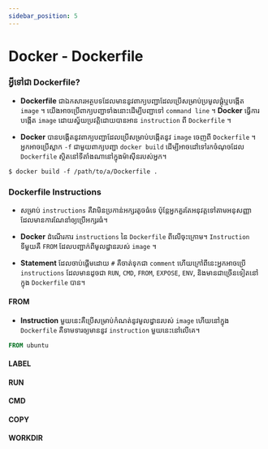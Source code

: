 ```yaml
---
sidebar_position: 5
---
```


# Docker - Dockerfile

### អ្វីទៅជា Dockerfile?

- **Dockerfile** ជាឯកសារអត្ថបទដែលមាននូវពាក្យបញ្ជាដែលប្រើសម្រាប់ប្រមូលផ្តុំឬបង្កើត `image` ។ យើងអាចប្រើពាក្យបញ្ជាទាំងនោះដើម្បីបញ្ជាទៅ `command line` ។ **Docker** ធ្វើការបង្កើត `image` ដោយស្វ័យប្រវត្តិដោយបានអាន `instruction` ពី `Dockerfile` ។

- **Docker** បានបង្កើតនូវពាក្យបញ្ជាដែលប្រើសម្រាប់បង្កើតនូវ `image` ចេញពី `Dockerfile` ។ អ្នកអាចប្រើស្លាក `-f` ជាមួយពាក្យបញ្ជា `docker build` ដើម្បីអាចដៅទៅរកចំណុចដែល `Dockerfile` ស្ថិតនៅទីតាំងណានៅក្នុងម៉ាស៊ីនរបស់អ្នក។

```shell
$ docker build -f /path/to/a/Dockerfile .
```

### Dockerfile Instructions

- សម្រាប់ `instructions` គឺវាមិនប្រកាន់អក្សរតូចធំទេ ប៉ុន្តែអ្នកគួរតែអនុវត្តទៅតាមអនុសញ្ញាដែលមានការណែនាំឲ្យប្រើអក្សរធំ។

- **Docker** ដំណើរការ `instructions` នៃ `Dockerfile` ពីលើចុះក្រោម។ `Instruction` ទីមួយគឺ `FROM` ដែលបញ្ជាក់ពីមូលដ្ធានរបស់ `image` ។

- **Statement** ដែលចាប់ផ្តើមដោយ `#` គឺចាត់ទុកជា `comment` ហើយក្រៅពីនេះអ្នកអាចប្រើ `instructions` ដែលមានដូចជា `RUN`, `CMD`, `FROM`, `EXPOSE`, `ENV`, និងមានជាច្រើនទៀតនៅក្នុង `Dockerfile` បាន។

#### FROM

- **Instruction** មួយនេះគឺប្រើសម្រាប់កំណត់នូវមូលដ្ធានរបស់ `image` ហើយនៅក្នុង `Dockerfile` គឺទាមទារឲ្យមាននូវ `instruction` មួយនេះនៅលើគេ។

```Dockerfile
FROM ubuntu  
```

#### LABEL

#### RUN

#### CMD

#### COPY

#### WORKDIR
